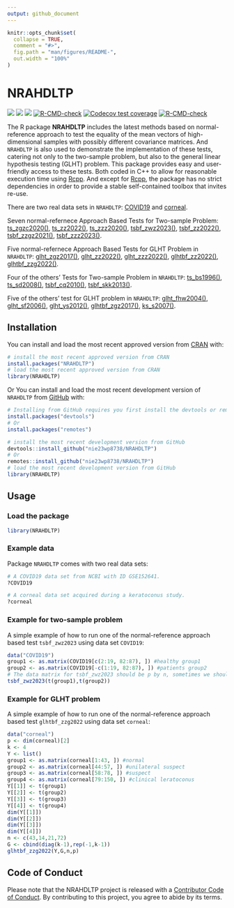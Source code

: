 ```yaml
---
output: github_document
---
```


<!-- README.md is generated from README.Rmd. Please edit that file -->

```r
knitr::opts_chunk$set(
  collapse = TRUE,
  comment = "#>",
  fig.path = "man/figures/README-",
  out.width = "100%"
)
```

# NRAHDLTP

<!-- badges: start -->

[![](https://www.r-pkg.org/badges/version/NRAHDLTP)](https://cran.r-project.org/package=NRAHDLTP) [![](https://www.r-pkg.org/badges/last-release/NRAHDLTP)](https://cran.r-project.org/package=NRAHDLTP) [![](https://cranlogs.r-pkg.org/badges/grand-total/NRAHDLTP)](https://cran.r-project.org/package=NRAHDLTP) [![R-CMD-check](https://github.com/nie23wp8738/NRAHDLTP/actions/workflows/R-CMD-check.yaml/badge.svg)](https://github.com/nie23wp8738/NRAHDLTP/actions/workflows/R-CMD-check.yaml) [![Codecov test coverage](https://codecov.io/gh/nie23wp8738/NRAHDLTP/branch/main/graph/badge.svg)](https://app.codecov.io/gh/nie23wp8738/NRAHDLTP?branch=main) [![R-CMD-check](https://github.com/nie23wp8738/NRAHDLTP/actions/workflows/R-CMD-check.yaml/badge.svg)](https://github.com/nie23wp8738/NRAHDLTP/actions/workflows/R-CMD-check.yaml)

<!-- badges: end -->

The R package **NRAHDLTP** includes the latest methods based on normal-reference approach to test the equality of the mean vectors of high-dimensional samples with possibly different covariance matrices. And `NRAHDLTP` is also used to demonstrate the implementation of these tests, catering not only to the two-sample problem, but also to the general linear hypothesis testing (GLHT) problem. This package provides easy and user-friendly access to these tests. Both coded in C++ to allow for reasonable execution time using [Rcpp](https://github.com/RcppCore/Rcpp). And except for [Rcpp](https://github.com/RcppCore/Rcpp), the package has no strict dependencies in order to provide a stable self-contained toolbox that invites re-use.

There are two real data sets in `NRAHDLTP`: [COVID19](https://nie23wp8738.github.io/NRAHDLTP/reference/COVID19.html) and [corneal](https://nie23wp8738.github.io/NRAHDLTP/reference/corneal.html).

Seven normal-refernece Approach Based Tests for Two-sample Problem: [ts_zgzc2020()](https://nie23wp8738.github.io/NRAHDLTP/reference/ts_zgzc2020.html), [ts_zz2022()](https://nie23wp8738.github.io/NRAHDLTP/reference/ts_zz2022.html), [ts_zzz2020()](https://nie23wp8738.github.io/NRAHDLTP/reference/ts_zzz2020.html), [tsbf_zwz2023()](https://nie23wp8738.github.io/NRAHDLTP/reference/tsbf_zwz2023.html), [tsbf_zz2022()](https://nie23wp8738.github.io/NRAHDLTP/reference/tsbf_zz2022.html), [tsbf_zzgz2021()](https://nie23wp8738.github.io/NRAHDLTP/reference/tsbf_zzgz2021.html), [tsbf_zzz2023()](https://nie23wp8738.github.io/NRAHDLTP/reference/tsbf_zzz2023.html).

Five normal-refernece Approach Based Tests for GLHT Problem in `NRAHDLTP`: [glht_zgz2017()](https://nie23wp8738.github.io/NRAHDLTP/reference/glht_zgz2017.html), [glht_zz2022()](https://nie23wp8738.github.io/NRAHDLTP/reference/glht_zz2022.html), [glht_zzz2022()](https://nie23wp8738.github.io/NRAHDLTP/reference/glht_zzz2022.html), [glhtbf_zz2022()](https://nie23wp8738.github.io/NRAHDLTP/reference/glhtbf_zz2022.html), [glhtbf_zzg2022()](https://nie23wp8738.github.io/NRAHDLTP/reference/glhtbf_zzg2022.html).

Four of the others' Tests for Two-sample Problem in `NRAHDLTP`: [ts_bs1996()](https://nie23wp8738.github.io/NRAHDLTP/reference/ts_bs1996.html), [ts_sd2008()](https://nie23wp8738.github.io/NRAHDLTP/reference/ts_sd2008.html), [tsbf_cq2010()](https://nie23wp8738.github.io/NRAHDLTP/reference/tsbf_cq2010.html), [tsbf_skk2013()](https://nie23wp8738.github.io/NRAHDLTP/reference/tsbf_skk2013.html).

Five of the others' test for GLHT problem in `NRAHDLTP`: [glht_fhw2004()](https://nie23wp8738.github.io/NRAHDLTP/reference/glht_fhw2004.html), [glht_sf2006()](https://nie23wp8738.github.io/NRAHDLTP/reference/glht_sf2006.html), [glht_ys2012()](https://nie23wp8738.github.io/NRAHDLTP/reference/glht_ys2012.html), [glhtbf_zgz2017()](https://nie23wp8738.github.io/NRAHDLTP/reference/glhtbf_zgz2017.html), [ks_s2007()](https://nie23wp8738.github.io/NRAHDLTP/reference/ks_s2007.html).

## Installation

You can install and load the most recent approved version from [CRAN](https://cran.r-project.org/web/packages/NRAHDLTP/index.html) with:

``` r
# install the most recent approved version from CRAN
install.packages("NRAHDLTP")
# load the most recent approved version from CRAN
library(NRAHDLTP)
```

Or You can install and load the most recent development version of `NRAHDLTP` from [GitHub](https://github.com/) with:

``` r
# Installing from GitHub requires you first install the devtools or remotes package
install.packages("devtools")
# Or
install.packages("remotes")

# install the most recent development version from GitHub
devtools::install_github("nie23wp8738/NRAHDLTP")
# Or
remotes::install_github("nie23wp8738/NRAHDLTP")
# load the most recent development version from GitHub
library(NRAHDLTP)
```

## Usage

### Load the package

```r
library(NRAHDLTP)
```

### Example data

Package `NRAHDLTP` comes with two real data sets:

```r
# A COVID19 data set from NCBI with ID GSE152641.
?COVID19

# A corneal data set acquired during a keratoconus study.
?corneal
```

### Example for two-sample problem

A simple example of how to run one of the normal-reference approach based test `tsbf_zwz2023` using data set `COVID19`:

```r
data("COVID19")
group1 <- as.matrix(COVID19[c(2:19, 82:87), ]) #healthy group1
group2 <- as.matrix(COVID19[-c(1:19, 82:87), ]) #patients group2
# The data matrix for tsbf_zwz2023 should be p by n, sometimes we should transpose the data matrix
tsbf_zwz2023(t(group1),t(group2))
```

### Example for GLHT problem

A simple example of how to run one of the normal-reference approach based test `glhtbf_zzg2022` using data set `corneal`:

```r
data("corneal")
p <- dim(corneal)[2]
k <- 4
Y <- list()
group1 <- as.matrix(corneal[1:43, ]) #normal
group2 <- as.matrix(corneal[44:57, ]) #unilateral suspect
group3 <- as.matrix(corneal[58:78, ]) #suspect
group4 <- as.matrix(corneal[79:150, ]) #clinical leratoconus
Y[[1]] <- t(group1)
Y[[2]] <- t(group2)
Y[[3]] <- t(group3)
Y[[4]] <- t(group4)
dim(Y[[1]])
dim(Y[[2]])
dim(Y[[3]])
dim(Y[[4]])
n <- c(43,14,21,72)
G <- cbind(diag(k-1),rep(-1,k-1))
glhtbf_zzg2022(Y,G,n,p)
```

## Code of Conduct

Please note that the NRAHDLTP project is released with a [Contributor Code of Conduct](https://contributor-covenant.org/version/2/1/CODE_OF_CONDUCT.html). By contributing to this project, you agree to abide by its terms.
